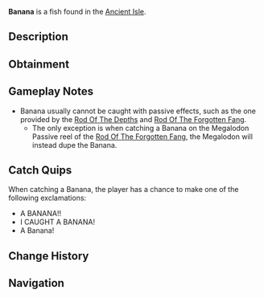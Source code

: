 {{FishInfobox
|image          = Banana.png
|rarity         = Secret
|sea            = First Sea
|location       = [[Ancient Isle]]
|sublocation    = 
|sources        = Fishing Rod
|nopassive      = 1
|radar_location = 
|xp             = 6900
|weather        = Rain
|time           = 
|season         = Summer
|bait           = 
|base_weight    = 1
|base_value     = 18500
|weight_range   = 0.6
|base_chance    = 0.005
|base_resil     = 45
}}
'''Banana''' is a {{Rarity|Secret}} fish found in the [[Ancient Isle]].

== Description ==
{{Description|A simple banana, rich in potassium. How did it get in the water?|Bestiary Entry}}

== Obtainment ==
{{Fish Availability|
Ancient Isle/Freshwater Pond
Ancient Isle/Surrounding Ocean
Ancient Isle/Waterfall
|top_rods      = 
Great Rod of Oscar\479.39\2766.5;
Leviathan's Fang Rod\467.67\4076.33;
Rapid Rod\463.02\21180.38;
Astralhook Rod\446.41\2895.27;
Ethereal Prism Rod\445.58\2911.64;
Lucky Rod\341.7\12026.15;
Training Rod\331.04\2265.86;
Frog Rod\347.05\14647.77;
Fast Rod\372.11\20199.62;
Firefly Rod\411.44\20030.46;
Fungal Rod\346.59\16025.18;
Wildflower Rod\333.35\14739.56;
Fischer's Rod\271.57\13531.1;
Seraphic Rod\426.64\2911.65;
No-Life Rod\415.97\3134.24;
Rod Of The Forgotten Fang\398.86\2839.98;
Trident Rod\390.51\2996.22;
Challenger's Rod\379.79\2903.61;
Free Spirit Rod\365.56\2804.85;
Rod Of The Depths\357.76\2611.79;
Rod Of The Exalted One\354.29\2452.41;
Zeus Rod\341.18\2561.27;
Verdant Shear Rod\331.52\2515.15;
Blazebringer Rod\323.96\2440.22;
Depthseeker Rod\303.66\2331.19;
Avalanche Rod\273.47\2109.45;
Volcanic Rod\265.85\2010.51;
Steady Rod\88.79\712.66
|recommended   = Ethereal Prism Rod
}}

== Gameplay Notes ==
* Banana usually cannot be caught with passive effects, such as the one provided by the [[Rod Of The Depths]] and [[Rod Of The Forgotten Fang]].
** The only exception is when catching a Banana on the Megalodon Passive reel of the [[Rod Of The Forgotten Fang]], the Megalodon will instead dupe the Banana.

== Catch Quips ==
When catching a Banana, the player has a chance to make one of the following exclamations:
* A BANANA!!
* I CAUGHT A BANANA!
* A Banana!

== Change History ==
{{Change History|{{subst:Current Version}}}}

== Navigation ==
{{Fish Navbox|Ancient Isle}}